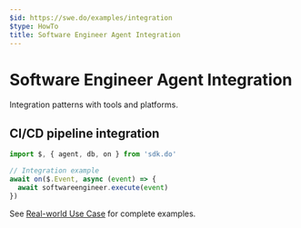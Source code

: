 ```yaml
---
$id: https://swe.do/examples/integration
$type: HowTo
title: Software Engineer Agent Integration
---
```


# Software Engineer Agent Integration

Integration patterns with tools and platforms.

## CI/CD pipeline integration

```typescript
import $, { agent, db, on } from 'sdk.do'

// Integration example
await on($.Event, async (event) => {
  await softwareengineer.execute(event)
})
```

See [Real-world Use Case](./real-world-use-case) for complete examples.
